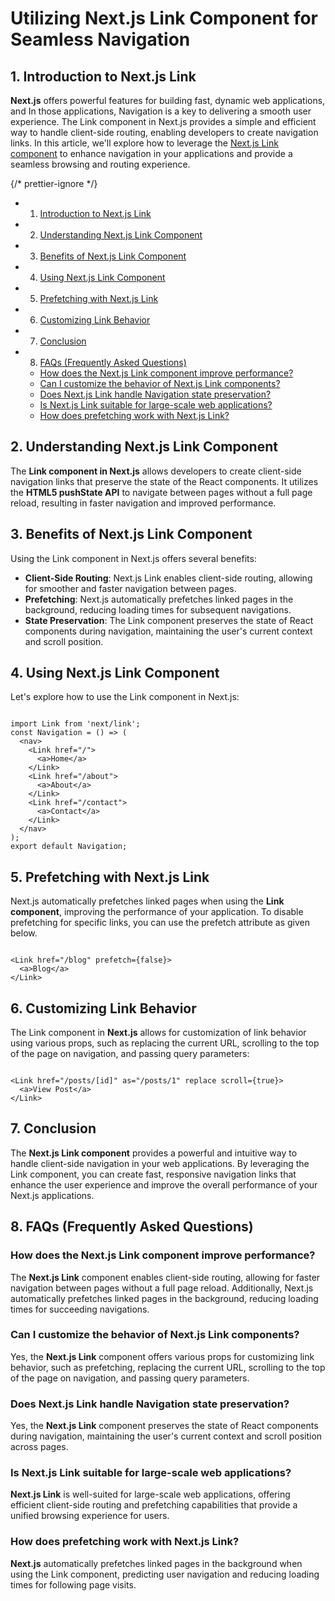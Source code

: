

# Utilizing Next.js Link Component for Seamless Navigation

## 1. <a name='IntroductiontoNext.jsLink'></a>Introduction to Next.js Link

**Next.js** offers powerful features for building fast, dynamic web applications, and In those applications, Navigation is a key to delivering a smooth user experience. The Link component in Next.js provides a simple and efficient way to handle client-side routing, enabling developers to create navigation links. In this article, we'll explore how to leverage the [Next.js Link component](https://nextjs.org/docs/pages/api-reference/components/link) to enhance navigation in your applications and provide a seamless browsing and routing experience.

<MDXImage
  src={SEO_OBJ.NEXTJS_LINK.featuredImage}
  alt={SEO_OBJ.NEXTJS_LINK.featuredImageAltText}
  title={SEO_OBJ.NEXTJS_LINK.featuredImageAltText}
  extraStyling="mb-4"
/>

{/* prettier-ignore */}
<TOC>
- 1. [Introduction to Next.js Link](#IntroductiontoNext.jsLink)
- 2. [Understanding Next.js Link Component](#UnderstandingNext.jsLinkComponent)
- 3. [Benefits of Next.js Link Component](#BenefitsofNext.jsLinkComponent)
- 4. [Using Next.js Link Component](#UsingNext.jsLinkComponent)
- 5. [Prefetching with Next.js Link](#PrefetchingwithNext.jsLink)
- 6. [Customizing Link Behavior](#CustomizingLinkBehavior)
- 7. [Conclusion](#Conclusion)
- 8. [FAQs (Frequently Asked Questions)](#FAQsFrequentlyAskedQuestions)
  - [How does the Next.js Link component improve performance?](#HowdoestheNext.jsLinkcomponentimproveperformance)
  - [Can I customize the behavior of Next.js Link components?](#CanIcustomizethebehaviorofNext.jsLinkcomponents)
  - [Does Next.js Link handle Navigation state preservation?](#DoesNext.jsLinkhandleNavigationstatepreservation)
  - [Is Next.js Link suitable for large-scale web applications?](#IsNext.jsLinksuitableforlarge-scalewebapplications)
  - [How does prefetching work with Next.js Link?](#HowdoesprefetchingworkwithNext.jsLink)
</TOC>

## 2. <a name='UnderstandingNext.jsLinkComponent'></a>Understanding Next.js Link Component

The **Link component in Next.js** allows developers to create client-side navigation links that preserve the state of the React components. It utilizes the **HTML5 pushState API** to navigate between pages without a full page reload, resulting in faster navigation and improved performance.

## 3. <a name='BenefitsofNext.jsLinkComponent'></a>Benefits of Next.js Link Component

Using the Link component in Next.js offers several benefits:

- **Client-Side Routing**: Next.js Link enables client-side routing, allowing for smoother and faster navigation between pages.
- **Prefetching**: Next.js automatically prefetches linked pages in the background, reducing loading times for subsequent navigations.
- **State Preservation**: The Link component preserves the state of React components during navigation, maintaining the user's current context and scroll position.

## 4. <a name='UsingNext.jsLinkComponent'></a>Using Next.js Link Component

Let's explore how to use the Link component in Next.js:

```

import Link from 'next/link';
const Navigation = () => (
  <nav>
    <Link href="/">
      <a>Home</a>
    </Link>
    <Link href="/about">
      <a>About</a>
    </Link>
    <Link href="/contact">
      <a>Contact</a>
    </Link>
  </nav>
);
export default Navigation;

```

## 5. <a name='PrefetchingwithNext.jsLink'></a>Prefetching with Next.js Link

Next.js automatically prefetches linked pages when using the **Link component**, improving the performance of your application. To disable prefetching for specific links, you can use the prefetch attribute as given below.

```

<Link href="/blog" prefetch={false}>
  <a>Blog</a>
</Link>

```

## 6. <a name='CustomizingLinkBehavior'></a>Customizing Link Behavior

The Link component in **Next.js** allows for customization of link behavior using various props, such as replacing the current URL, scrolling to the top of the page on navigation, and passing query parameters:

```

<Link href="/posts/[id]" as="/posts/1" replace scroll={true}>
  <a>View Post</a>
</Link>

```

## 7. <a name='Conclusion'></a>Conclusion

The **Next.js Link component** provides a powerful and intuitive way to handle client-side navigation in your web applications. By leveraging the Link component, you can create fast, responsive navigation links that enhance the user experience and improve the overall performance of your Next.js applications.

## 8. <a name='FAQsFrequentlyAskedQuestions'></a>FAQs (Frequently Asked Questions)

### <a name='HowdoestheNext.jsLinkcomponentimproveperformance'></a>How does the Next.js Link component improve performance?

The **Next.js Link** component enables client-side routing, allowing for faster navigation between pages without a full page reload. Additionally, Next.js automatically prefetches linked pages in the background, reducing loading times for succeeding navigations.

### <a name='CanIcustomizethebehaviorofNext.jsLinkcomponents'></a>Can I customize the behavior of Next.js Link components?

Yes, the **Next.js Link** component offers various props for customizing link behavior, such as prefetching, replacing the current URL, scrolling to the top of the page on navigation, and passing query parameters.

### <a name='DoesNext.jsLinkhandleNavigationstatepreservation'></a>Does Next.js Link handle Navigation state preservation?

Yes, the **Next.js Link** component preserves the state of React components during navigation, maintaining the user's current context and scroll position across pages.

### <a name='IsNext.jsLinksuitableforlarge-scalewebapplications'></a>Is Next.js Link suitable for large-scale web applications?

**Next.js Link** is well-suited for large-scale web applications, offering efficient client-side routing and prefetching capabilities that provide a unified browsing experience for users.

### <a name='HowdoesprefetchingworkwithNext.jsLink'></a>How does prefetching work with Next.js Link?

**Next.js** automatically prefetches linked pages in the background when using the Link component, predicting user navigation and reducing loading times for following page visits.
